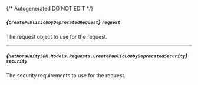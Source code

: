 {/* Autogenerated DO NOT EDIT  */}

##### *{`CreatePublicLobbyDeprecatedRequest`}* `request`
The request object to use for the request.
<Collapsible openLabel={Labels.showProperties} closeLabel={Labels.hideProperties}>
    <CreatePublicLobbyDeprecatedRequest/>
</Collapsible>

---
##### *{`HathoraUnitySDK.Models.Requests.CreatePublicLobbyDeprecatedSecurity`}* `security`
The security requirements to use for the request.
<Collapsible openLabel={Labels.showProperties} closeLabel={Labels.hideProperties}>
    <CreatePublicLobbyDeprecatedSecurity/>
</Collapsible>


